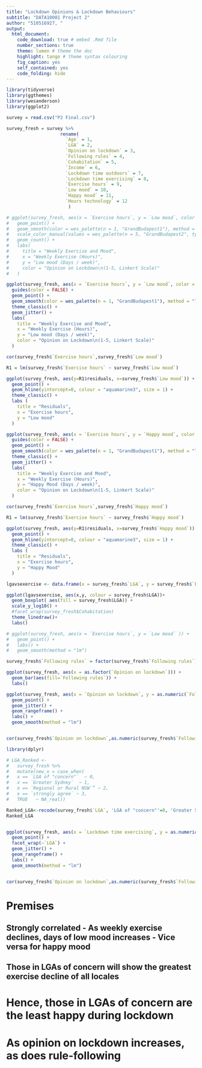 ```yaml
---
title: "Lockdown Opinions & Lockdown Behaviours"
subtitle: "DATA10001 Project 2"
author: "510516927, "
output:
  html_document:
    code_download: true # embed .Rmd file
    number_sections: true 
    theme: lumen # theme the doc
    highlight: tango # theme syntax colouring
    fig_caption: yes
    self_contained: yes
    code_folding: hide
---
```


```r
library(tidyverse)
library(ggthemes)
library(wesanderson)
library(ggplot2)
```

```r
survey = read.csv("P2 Final.csv")

survey_fresh = survey %>%
                    rename(
                      `Age` = 1,
                      `LGA` = 2,
                      `Opinion on lockdown` = 3,
                      `Following rules` = 4,
                      `Cohabitation` = 5,
                      `Income` = 6,
                      `Lockdown time outdoors` = 7, 
                      `Lockdown time exercising` = 8,
                      `Exercise hours` = 9,
                      `Low mood` = 10,
                      `Happy mood` = 11,
                      `Hours technology` = 12
                       )

```

```r
# ggplot(survey_fresh, aes(x = `Exercise hours`, y = `Low mood`, color = as.factor(`Opinion on lockdown`))) + 
#   geom_point() +
#   geom_smooth(color = wes_palette(n = 1, "GrandBudapest1"), method = "lm", se=FALSE, aes(color = NULL)) +
#   scale_color_manual(values = wes_palette(n = 5, "GrandBudapest2", type = "continuous")) +
#   geom_count() +
#   labs(
#     title = "Weekly Exercise and Mood",
#     x = "Weekly Exercise (Hours)",
#     y = "Low mood (Days / week)",
#     color = "Opinion on Lockdown\n(1-5, Linkert Scale)"
#   )
```

```r
ggplot(survey_fresh, aes(x = `Exercise hours`, y = `Low mood`, color = "GrandBudapest1")) + 
  guides(color = FALSE) +
  geom_point() +
  geom_smooth(color = wes_palette(n = 1, "GrandBudapest1"), method = "lm", se=FALSE) +
  theme_classic() +
  geom_jitter() +
  labs(
    title = "Weekly Exercise and Mood",
    x = "Weekly Exercise (Hours)",
    y = "Low mood (Days / week)",
    color = "Opinion on Lockdown\n(1-5, Linkert Scale)"
  )

cor(survey_fresh$`Exercise hours`,survey_fresh$`Low mood`)

R1 = lm(survey_fresh$`Exercise hours` ~ survey_fresh$`Low mood`)

ggplot(survey_fresh, aes(y=R1$residuals, x=survey_fresh$`Low mood`)) +
  geom_point() +
  geom_hline(yintercept=0, colour = "aquamarine3", size = 1) +
  theme_classic() +
  labs (
    title = "Residuals",
    x = "Exercise hours",
    y = "Low mood"
  )
```

```r
ggplot(survey_fresh, aes(x = `Exercise hours`, y = `Happy mood`, color = "GrandBudapest1")) + 
  guides(color = FALSE) +
  geom_point() +
  geom_smooth(color = wes_palette(n = 1, "GrandBudapest1"), method = "lm", se=FALSE) +
  theme_classic() +
  geom_jitter() +
  labs(
    title = "Weekly Exercise and Mood",
    x = "Weekly Exercise (Hours)",
    y = "Happy Mood (Days / week)",
    color = "Opinion on Lockdown\n(1-5, Linkert Scale)"
  )

cor(survey_fresh$`Exercise hours`,survey_fresh$`Happy mood`)

R1 = lm(survey_fresh$`Exercise hours` ~ survey_fresh$`Happy mood`)

ggplot(survey_fresh, aes(y=R1$residuals, x=survey_fresh$`Happy mood`)) +
  geom_point() +
  geom_hline(yintercept=0, colour = "aquamarine3", size = 1) +
  theme_classic() +
  labs (
    title = "Residuals",
    x = "Exercise hours",
    y = "Happy Mood"
  )
```


```r
lgavsexercise <- data.frame(x = survey_fresh$`LGA`, y = survey_fresh$`Exercise hours`)

ggplot(lgavsexercise, aes(x,y, colour = survey_fresh$LGA))+
  geom_boxplot( aes(fill = survey_fresh$LGA)) +
  scale_y_log10() +
  #facet_wrap(survey_fresh$Cohabitation)
  theme_linedraw()+
  labs()

# ggplot(survey_fresh, aes(x = `Exercise hours`, y = `Low mood` )) +
#   geom_point() +
#   labs() +
#   geom_smooth(method = "lm")
```

```r
survey_fresh$`Following rules` = factor(survey_fresh$`Following rules`)

ggplot(survey_fresh, aes(x = as.factor(`Opinion on lockdown`))) + 
  geom_bar(aes(fill=`Following rules`)) +
  labs()

ggplot(survey_fresh, aes(x = `Opinion on lockdown`, y = as.numeric(`Following rules`))) + 
  geom_point() +
  geom_jitter() +
  geom_rangeframe() +
  labs() +
  geom_smooth(method = "lm")


cor(survey_fresh$`Opinion on lockdown`,as.numeric(survey_fresh$`Following rules`))
```

```r
library(dplyr)

# LGA_Ranked <- 
#   survey_fresh %>%
#   mutate(new_x = case_when(
#   x == `LGA of "concern"`  ~ 0,
#   x == `Greater Sydney`  ~ 1,
#   x == `Regional or Rural NSW`” ~ 2,
#   x == `strongly agree` ~ 3,
#   TRUE   ~ NA_real))

Ranked_LGA<-recode(survey_fresh$`LGA`, 'LGA of "concern"'=0, 'Greater Sydney'=1, 'Regional or Rural NSW'=2, 'International'=3)
Ranked_LGA


ggplot(survey_fresh, aes(x = `Lockdown time exercising`, y = as.numeric(`Low mood`))) + 
  geom_point() +
  facet_wrap(~`LGA`) + 
  geom_jitter() +
  geom_rangeframe() +
  labs() +
  geom_smooth(method = "lm")


cor(survey_fresh$`Opinion on lockdown`,as.numeric(survey_fresh$`Following rules`))
```

# Premises
## Strongly correlated - As weekly exercise declines, days of low mood increases - Vice versa for happy mood
## Those in LGAs of concern will show the greatest exercise decline of all locales
# Hence, those in LGAs of concern are the least happy during lockdown


# As opinion on lockdown increases, as does rule-following

